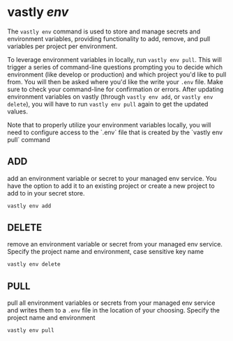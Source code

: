 # vastly <em>env</em>

The `vastly env` command is used to store and manage secrets and environment variables, providing functionality to add, remove, and pull variables per project per environment.

To leverage environment variables in locally, run `vastly env pull`. This will trigger a series of command-line questions prompting you to decide which environment (like develop or production) and which project you'd like to pull from. You will then be asked where you'd like the write your `.env` file. Make sure to check your command-line for confirmation or errors. After updating environment variables on vastly (through `vastly env add`, or `vastly env delete`), you will have to run `vastly env pull` again to get the updated values.

<Callout type="warning" emoji="⚠️">
    Note that to properly utilize your environment variables locally, you will need to configure access to the `.env` file that is created by the `vastly env pull` command
</Callout>

## ADD
add an environment variable or secret to your managed env service. You have the option to add it to an existing project or create a new project to add to in your secret store.
  ```bash copy filename="terminal"
  vastly env add
  ```

## DELETE
remove an environment variable or secret from your managed env service. Specify the project name and environment, case sensitive key name
  ```bash copy filename="terminal"
  vastly env delete
  ```

## PULL
pull all environment variables or secrets from your managed env service and writes them to a `.env` file in the location of your choosing. Specify the project name and environment
  ```bash copy filename="terminal"
  vastly env pull
  ```
